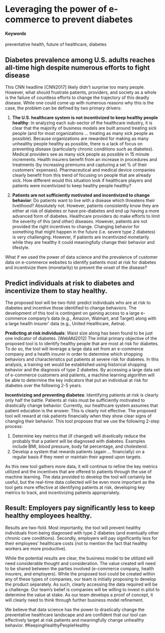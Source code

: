 # Leveraging the power of e-commerce to prevent diabetes {-#KeepingHealthyPeopleHealthy}

#### Keywords {-}

preventative health, future of healthcare, diabetes

## Diabetes prevalence among U.S. adults reaches all-time high despite numerous efforts to fight disease

This CNN headline [CNN2017] likely didn’t surprise too many people. However, what should frustrate patients, providers, and society as a whole is the failure of countless efforts to change the trajectory of this deadly disease. While one could come up with numerous reasons why this is the case, the problem can be defined by two primary drivers:

1)	**The U.S. healthcare system is not incentivized to keep healthy people healthy**:  In analyzing each sub-sector of the healthcare industry, it is clear that the majority of business models are built around treating sick people (and for most organizations … treating as many sick people as possible). Because organizations are rewarded for making as many unhealthy people healthy as possible, there is a lack of focus on preventing disease (particularly chronic conditions such as diabetes). Medical providers see as many sick people as possible in 15 minute increments. Health insurers benefit from an increase in procedures and treatments (by increasing premiums and capturing a set % of their customers’ expenses). Pharmaceutical and medical device companies clearly benefit from this trend of focusing on people that are already sick. How different would this situation look if healthcare players and patients were incentivized to keep healthy people healthy? 

2)	**Patients are not sufficiently motivated and incentivized to change behavior**:  Do patients want to live with a disease which threatens their livelihood? Absolutely not. However, patients consistently know they are either at risk of diabetes or have pre-diabetes and end up having a more advanced form of diabetes. Healthcare providers do make efforts to limit the severity of this (and other) diseases. However, patients are not provided the right incentives to change. Changing behavior for something that might happen in the future (i.e. severe type 2 diabetes) is very challenging. However, if patients are incentivized monetarily while they are healthy it could meaningfully change their behavior and lifestyle.  

What if we used the power of data science and the prevalence of customer data on e-commerce websites to identify patients most at risk for diabetes and incentivize them (monetarily) to prevent the onset of the disease? 

## Predict individuals at risk to diabetes and incentivize them to stay healthy.

The proposed tool will be two-fold:  predict individuals who are at risk to diabetes and incentive those identified to change behaviors. The development of this tool is contingent on gaining access to a large e-commerce company’s data (e.g., Amazon, Walmart, and Target) along with a large health insurer’ data (e.g., United Healthcare, Aetna). 

**Predicting at risk individuals**:  Waist size along has been found to be just one indicator of diabetes. [WebMd2012] The initial primary objective of the proposed tool is to identify healthy people that are most at risk for diabetes. To do so, the tool will leverage a large data set from an e-commerce company and a health insurer in order to determine which shopping behaviors and characteristics put patients at severe risk for diabetes. In this analysis, a training set would be established using historical shopping behavior and the diagnosis of type 2 diabetes. By accessing a large data set of e-commerce customers and patients, a machine learning algorithm will be able to determine the key indicators that put an individual at risk for diabetes over the following 2-5 years.  

**Incentivizing and preventing diabetes**:  Identifying patients at risk is clearly only half the battle. Patients at risks must be sufficiently motivated to drastically change behavior. Currently, our healthcare system assumes that patient education is the answer. This is clearly not effective. The proposed tool will reward at risk patients financially when they show clear signs of changing their behavior. This tool proposes that we use the following 2-step process:

 1)	Determine key metrics that (if changed) will drastically reduce the probably that a patient will be diagnosed with diabetes. Examples include BMI, blood pressure, body fat percentage, and cholesterol.
2)	Develop a system that rewards patients (again … financially) on a regular basis if they meet or maintain their agreed upon targets.

As this new tool gathers more data, it will continue to refine the key metrics utilized and the incentives that are offered to patients through the use of machine learning. The data provided to develop the tool will certainly be useful, but the real-time data collected will be even more important as the tool gets more effective at identifying patients at risk, developing key metrics to track, and incentivizing patients appropriately. 

## Result: Employers pay significantly less to keep healthy employees healthy.

Results are two-fold. Most importantly, the tool will prevent healthy individuals from being diagnosed with type 2 diabetes (and eventually other chronic care conditions). Secondly, employers will pay significantly less for their employees’ healthcare costs (not to mention the fact that healthy workers are more productive).

While the potential results are clear, the business model to be utilized will need considerable thought and consideration. The value created will need to be shared between the parties involved (e-commerce company, health insurers, and employers). While the proposed tool could be created within any of these types of companies, our team is initially proposing to develop the product separately. As such, clearly accessing the data required will be a challenge. Our team’s belief is companies will be willing to invest in pilot to determine the value at stake. As our team develops a proof of concept, it will clearly need to think through further business model refinement.

We believe that data science has the power to drastically change the preventative healthcare landscape and are confident that our tool can effectively target at risk patients and meaningfully change unhealthy behavior. #KeepingHealthyPeopleHealthy

